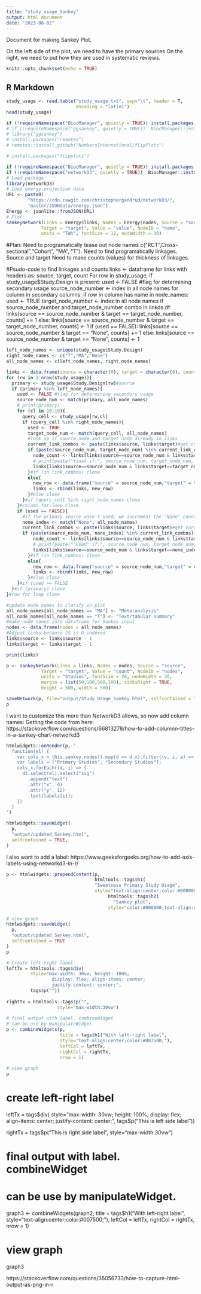 ```yaml
---
title: "study_usage_Sankey"
output: html_document
date: "2023-06-02"
---
```


Document for making Sankey Plot.

On the left side of the plot, we need to have the primary sources
On the right, we need to put how they are used in systematic reviews.


```r
knitr::opts_chunk$set(echo = TRUE)
```

## R Markdown

```r
study_usage <- read.table("study_usage.txt", sep="\t", header = T,
                          encoding = "latin1")
head(study_usage)
```

```r
if (!requireNamespace("BiocManager", quietly = TRUE)) install.packages("BiocManager")
# if (!requireNamespace("ggsankey", quietly = TRUE))  BiocManager::install("ggsankey")
# library("ggsankey")
# install.packages("remotes")
# remotes::install_github("NumbersInternational/flipPlots")

# install.packages("flipplots")
```






```r
if (!requireNamespace("BiocManager", quietly = TRUE)) install.packages("BiocManager")
if (!requireNamespace("networkD3", quietly = TRUE))  BiocManager::install("networkD3")
# Load package
library(networkD3)
# Load energy projection data
URL <- paste0(
        "https://cdn.rawgit.com/christophergandrud/networkD3/",
        "master/JSONdata/energy.json")
Energy <- jsonlite::fromJSON(URL)
# Plot
sankeyNetwork(Links = Energy$links, Nodes = Energy$nodes, Source = "source",
             Target = "target", Value = "value", NodeID = "name",
             units = "TWh", fontSize = 12, nodeWidth = 30)
```

#Plan:
Need to programatically tease out node names c("RCT",Cross-sectional","Cohort", "MA", "T").
Need to find programatically linkages.
  Source and target
Need to make counts (values) for thickness of linkages.

#Psudo-code to find linkages and counts
links <- dataframe for links with headers as: source, target, count
For row in study_usage, if study_usage$Study.Design is present:
  used <- FALSE #flag for determining secondary usage
  source_node_number <- index in all node names
  for column in secondary columns:
    if row in column has name in node_names:
      used <- TRUE
      target_node_number <- index in all node names
      if source_node_number and target_node_number combo in linkds df:
        links[source == source_node_number & target == target_node_number, counts] += 1
      else:
        links[source == source_node_number & target == target_node_number, counts] <- 1
    if (used == FALSE):
        links[source == source_node_number & target == "None", counts] += 1
      else:
        links[source == source_node_number & target == "None", counts] <- 1

```r
left_node_names <- unique(study_usage$Study.Design)
right_node_names <- c("T","MA","None")
all_node_names <- c(left_node_names, right_node_names)

links <- data.frame(source = character(0), target = character(0), count = integer(0))
for (rw in 1:nrow(study_usage)){
  primary <- study_usage$Study.Design[rw]#source
  if (primary %in% left_node_names){
    used <- FALSE #flag for determining secondary usage
    source_node_num <- match(primary, all_node_names)
    # print(primary)
    for (cl in 10:19){
      query_cell <- study_usage[rw,cl]
      if (query_cell %in% right_node_names){
        used <- TRUE
        target_node_num <- match(query_cell, all_node_names)
        #look up if source node and target node already in links
        current_link_combos <- paste(links$source, links$target)#get current combos
        if (paste(source_node_num, target_node_num) %in% current_link_combos){
          node_count <- links[links$source==source_node_num & links$target==target_node_num, "count"]
          # print(paste("final if:", source_node_num, target_node_num, node_count))
          links[links$source==source_node_num & links$target==target_node_num, "count"] <- node_count + 1
        }#if (in link_combos) close
        else{
          new_row <- data.frame("source" = source_node_num,"target" = target_node_num,"count" = 1)
          links <- rbind(links, new_row)
        }#else close
      }#if (query_cell %in% right_node_names close
    }#column for-loop close
    if (used == FALSE){
      #if the primary source wasn't used, we increment the "None" count
      none_index <- match("None", all_node_names)
      current_link_combos <- paste(links$source, links$target)#get current combos
      if (paste(source_node_num, none_index) %in% current_link_combos){
          node_count <- links[links$source==source_node_num & links$target==none_index, "count"]
          # print(paste("'Used' if:", source_node_num, target_node_num, node_count))
          links[links$source==source_node_num & links$target==none_index, "count"] <- node_count + 1
        }#if (in link_combos) close
        else{
          new_row <- data.frame("source" = source_node_num,"target" = none_index,"count" = 1)
          links <- rbind(links, new_row)
        }#else close
    }#if (used == FALSE
  }#if (primary) close
}#row for loop close

#update node names to clarify in plot
all_node_names[all_node_names == "MA"] <- "Meta-analysis"
all_node_names[all_node_names == "T"] <- "Text/tabular summary"
#make node names into dataframe for Sankey input
nodes <- data.frame(nodes = all_node_names)
#Adjust links because JS is 0 indexed
links$source <- links$source - 1
links$target <- links$target - 1

print(links)
```

```r

p <- sankeyNetwork(Links = links, Nodes = nodes, Source = "source",
             Target = "target", Value = "count", NodeID = "nodes",
             units = "Studies", fontSize = 20, nodeWidth = 30, 
             margin = list(50,100,500,100), sinksRight = TRUE,
             height = 500, width = 500)

saveNetwork(p, file="output/Study_Usage_Sankey.html", selfcontained = TRUE)
p

```


I want to customize this more than NetworkD3 allows, so now add column names:
Getting the code from here:
https://stackoverflow.com/questions/66813278/how-to-add-columnn-titles-in-a-sankey-chart-networkd3


```r

htmlwidgets::onRender(p, '
  function(el) { 
    var cols_x = this.sankey.nodes().map(d => d.x).filter((v, i, a) => a.indexOf(v) === i).sort(function(a, b){return a - b});
    var labels = ["Primary Studies", "Secondary Studies"];
    cols_x.forEach((d, i) => {
      d3.select(el).select("svg")
        .append("text")
        .attr("x", d)
        .attr("y", 12)
        .text(labels[i]);
    })
  }
')

htmlwidgets::saveWidget(
  p,
  "output/updated_Sankey.html",
  selfcontained = TRUE,
)

```

I also want to add a label:
https://www.geeksforgeeks.org/how-to-add-axis-labels-using-networkd3-in-r/

```r


p <- htmlwidgets::prependContent(p,
                                 htmltools::tags$h1(
                                 "Sweetness Primary Study Usage",
                                 style="text-align:center;color:#000000; "),
                                      htmltools::tags$h2(
                                        "Sankey plot",
                                      style="color:#000000;text-align:center;"))
 
# view graph
htmlwidgets::saveWidget(
  p,
  "output/updated_Sankey.html",
  selfcontained = TRUE
)
p

```



```r

# create left-right label
leftTx = htmltools::tags$div(
         style="max-width: 30vw; height: 100%;
                 display: flex; align-items: center;
                 justify-content: center;",
         tags$p(""))
 
rightTx = htmltools::tags$p("",
                   style="max-width:30vw")
 
# final output with label. combineWidget
# can be use by manipulateWidget.
p <- combineWidgets(p,
                    title = tags$h1("With left-right label",
                    style="text-align:center;color:#007500;"),
                    leftCol = leftTx,
                    rightCol = rightTx,
                    nrow = 1)
 
# view graph
p

```




# create left-right label
leftTx = tags$div(
         style="max-width: 30vw; height: 100%;
                 display: flex; align-items: center;
                 justify-content: center;",
         tags$p("This is left side label"))
 
rightTx = tags$p("This is right side label",
                   style="max-width:30vw")
 
# final output with label. combineWidget
# can be use by manipulateWidget.
graph3 <- combineWidgets(graph2,
                      title = tags$h1("With left-right label",
                      style="text-align:center;color:#007500;"),
                      leftCol = leftTx,
                      rightCol = rightTx,
                      nrow = 1)
 
# view graph
graph3

https://stackoverflow.com/questions/35056733/how-to-capture-html-output-as-png-in-r




